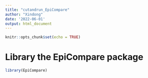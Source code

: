 ```yaml
---
title: "cutandrun_EpiCompare"
author: "Xindong"
date: '2022-06-01'
output: html_document
---
```


```r
knitr::opts_chunk$set(echo = TRUE)
```

# Library the EpiCompare package
```r
library(EpiCompare)
```

